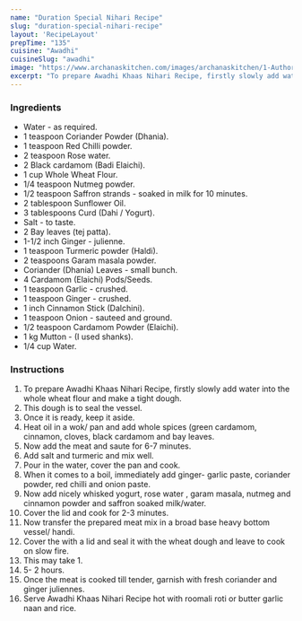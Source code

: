 ---
name: "Duration Special Nihari Recipe"
slug: "duration-special-nihari-recipe"
layout: 'RecipeLayout'
prepTime: "135"
cuisine: "Awadhi"
cuisineSlug: "awadhi"
image: "https://www.archanaskitchen.com/images/archanaskitchen/1-Author/shaheen_ali/Nihari_Khaas.jpg"
excerpt: "To prepare Awadhi Khaas Nihari Recipe, firstly slowly add water into the whole wheat flour and make a tight dough"
---

### Ingredients

- Water - as required.
- 1 teaspoon Coriander Powder (Dhania).
- 1 teaspoon Red Chilli powder.
- 2 teaspoon Rose water.
- 2 Black cardamom (Badi Elaichi).
- 1 cup Whole Wheat Flour.
- 1/4 teaspoon Nutmeg powder.
- 1/2 teaspoon Saffron strands - soaked in milk for 10 minutes.
- 2 tablespoon Sunflower Oil.
- 3 tablespoons Curd (Dahi / Yogurt).
- Salt - to taste.
- 2 Bay leaves (tej patta).
- 1-1/2 inch Ginger - julienne.
- 1 teaspoon Turmeric powder (Haldi).
- 2 teaspoons Garam masala powder.
- Coriander (Dhania) Leaves - small bunch.
- 4 Cardamom (Elaichi) Pods/Seeds.
- 1 teaspoon Garlic - crushed.
- 1 teaspoon Ginger - crushed.
- 1 inch Cinnamon Stick (Dalchini).
- 1 teaspoon Onion - sauteed and ground.
- 1/2 teaspoon Cardamom Powder (Elaichi).
- 1 kg Mutton - (I used shanks).
- 1/4 cup Water.

### Instructions

1. To prepare Awadhi Khaas Nihari Recipe, firstly slowly add water into the whole wheat flour and make a tight dough.
1. This dough is to seal the vessel.
1. Once it is ready, keep it aside.
1. Heat oil in a wok/ pan and add whole spices (green cardamom, cinnamon, cloves, black cardamom and bay leaves.
1. Now add the meat and saute for 6-7 minutes.
1. Add salt and turmeric and mix well.
1. Pour in the water, cover the pan and cook.
1. When it comes to a boil, immediately add ginger- garlic paste, coriander powder, red chilli and onion paste.
1. Now add nicely whisked yogurt, rose water , garam masala, nutmeg and cinnamon powder and saffron soaked milk/water.
1. Cover the lid and cook for 2-3 minutes.
1. Now transfer the prepared meat mix in a broad base heavy bottom vessel/ handi.
1. Cover the with a lid and seal it with the wheat dough and leave to cook on slow fire.
1. This may take 1.
1. 5- 2 hours.
1. Once the meat is cooked till tender, garnish with fresh coriander and ginger juliennes.
1. Serve Awadhi Khaas Nihari Recipe hot with roomali roti or butter garlic naan and rice.
